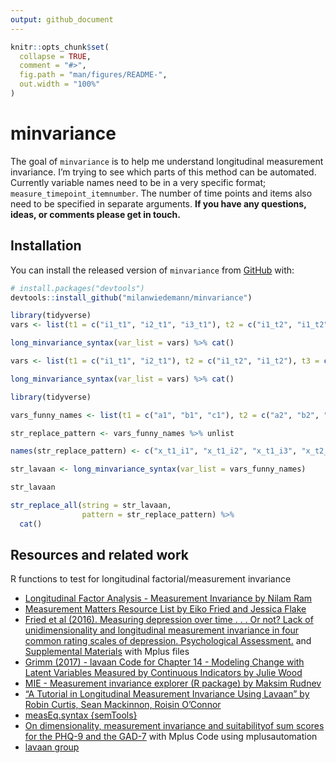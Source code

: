 ```yaml
---
output: github_document
---
```


<!-- README.md is generated from README.Rmd. Please edit that file -->

```r
knitr::opts_chunk$set(
  collapse = TRUE,
  comment = "#>",
  fig.path = "man/figures/README-",
  out.width = "100%"
)
```

# minvariance

<!-- badges: start -->
<!-- badges: end -->

The goal of `minvariance` is to help me understand longitudinal measurement invariance.
I'm trying to see which parts of this method can be automated.
Currently variable names need to be in a very specific format; `measure_timepoint_itemnumber`.
The number of time points and items also need to be specified in separate arguments.
**If you have any questions, ideas, or comments please get in touch.**

## Installation

You can install the released version of `minvariance` from [GitHub](https://github.com/) with:

``` r
# install.packages("devtools")
devtools::install_github("milanwiedemann/minvariance")
```

```r
library(tidyverse)
vars <- list(t1 = c("i1_t1", "i2_t1", "i3_t1"), t2 = c("i1_t2", "i1_t2", "i1_t2"))

long_minvariance_syntax(var_list = vars) %>% cat()
```

```r

vars <- list(t1 = c("i1_t1", "i2_t1"), t2 = c("i1_t2", "i1_t2"), t3 = c("i1_t3", "i1_t3"))

long_minvariance_syntax(var_list = vars) %>% cat()
```


```r
library(tidyverse)

vars_funny_names <- list(t1 = c("a1", "b1", "c1"), t2 = c("a2", "b2", "c2"))

str_replace_pattern <- vars_funny_names %>% unlist

names(str_replace_pattern) <- c("x_t1_i1", "x_t1_i2", "x_t1_i3", "x_t2_i1", "x_t2_i2", "x_t2_i3")

str_lavaan <- long_minvariance_syntax(var_list = vars_funny_names) 

str_lavaan

str_replace_all(string = str_lavaan,
                pattern = str_replace_pattern) %>% 
  cat()


```



## Resources and related work 

R functions to test for longitudinal factorial/measurement invariance 

- [Longitudinal Factor Analysis - Measurement Invariance by Nilam Ram](https://quantdev.ssri.psu.edu/tutorials/intro-basics-longitudinal-measurement-invariance)
- [Measurement Matters Resource List by Eiko Fried and Jessica Flake](https://docs.google.com/document/d/11jyoXtO0m2lUywpC04KjLvI5QcBUY4YtwEvw6cg2cMs)
- [Fried et al (2016). Measuring depression over time . . . Or not? Lack of unidimensionality and longitudinal measurement invariance in four common rating scales of depression. Psychological Assessment.](https://doi.org/10.1037/pas0000275) and [Supplemental Materials](http://supp.apa.org/psycarticles/supplemental/pas0000275/supplementary_materials.zip) with Mplus files
- [Grimm (2017) - lavaan Code for Chapter 14 - Modeling Change with Latent Variables Measured by Continuous Indicators by Julie Wood](https://quantdev.ssri.psu.edu/tutorials/growth-modeling-chapter-14-modeling-change-latent-variables-measured-continuous-indicators)
- [MIE - Measurement invariance explorer (R package) by Maksim Rudnev](https://github.com/MaksimRudnev/MIE.package)
- ["A Tutorial in Longitudinal Measurement Invariance Using Lavaan" by Robin Curtis, Sean Mackinnon, Roisin O'Connor](https://psyarxiv.com/tkzrb/)
- [measEq.syntax {semTools}](https://www.rdocumentation.org/packages/semTools/versions/0.5-2/topics/measEq.syntax)
- [On dimensionality, measurement invariance and suitabilityof sum scores for the PHQ-9 and the GAD-7](https://osf.io/arufy/) with Mplus Code using mplusautomation
- [lavaan group](https://groups.google.com/forum/#!topic/lavaan/nfdatPgLLhc)

